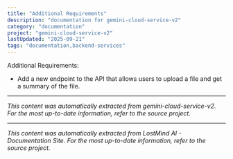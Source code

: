 ```yaml
---
title: "Additional Requirements"
description: "documentation for gemini-cloud-service-v2"
category: "documentation"
project: "gemini-cloud-service-v2"
lastUpdated: "2025-09-21"
tags: "documentation,backend-services"
---
```


Additional Requirements:
- Add a new endpoint  to the API that allows users to upload a file and get a summary of the file.


---
*This content was automatically extracted from gemini-cloud-service-v2. For the most up-to-date information, refer to the source project.*


---
*This content was automatically extracted from LostMind AI - Documentation Site. For the most up-to-date information, refer to the source project.*
